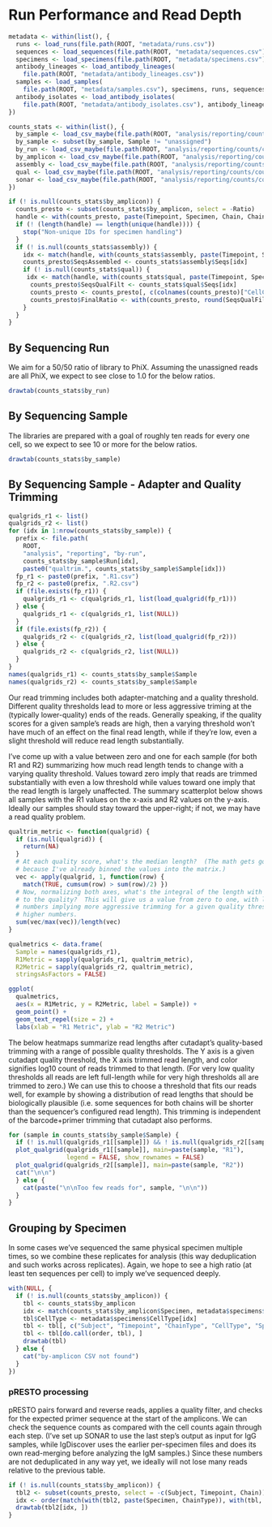 # Run Performance and Read Depth

```r
metadata <- within(list(), {
  runs <- load_runs(file.path(ROOT, "metadata/runs.csv"))
  sequences <- load_sequences(file.path(ROOT, "metadata/sequences.csv"))
  specimens <- load_specimens(file.path(ROOT, "metadata/specimens.csv"))
  antibody_lineages <- load_antibody_lineages(
    file.path(ROOT, "metadata/antibody_lineages.csv"))
  samples <- load_samples(
    file.path(ROOT, "metadata/samples.csv"), specimens, runs, sequences)
  antibody_isolates <- load_antibody_isolates(
    file.path(ROOT, "metadata/antibody_isolates.csv"), antibody_lineages)
})

counts_stats <- within(list(), {
  by_sample <- load_csv_maybe(file.path(ROOT, "analysis/reporting/counts/counts_by_sample.csv"), NA)
  by_sample <- subset(by_sample, Sample != "unassigned")
  by_run <- load_csv_maybe(file.path(ROOT, "analysis/reporting/counts/counts_by_run.csv"))
  by_amplicon <- load_csv_maybe(file.path(ROOT, "analysis/reporting/counts/counts_amplicon_summary.csv"), NA)
  assembly <- load_csv_maybe(file.path(ROOT, "analysis/reporting/counts/counts_assembly_summary.csv"), NA)
  qual <- load_csv_maybe(file.path(ROOT, "analysis/reporting/counts/counts_presto_qual_summary.csv"), NA)
  sonar <- load_csv_maybe(file.path(ROOT, "analysis/reporting/counts/counts_sonar_module1_summary.csv"), NA)
})
```

```r
if (! is.null(counts_stats$by_amplicon)) {
  counts_presto <- subset(counts_stats$by_amplicon, select = -Ratio)
  handle <- with(counts_presto, paste(Timepoint, Specimen, Chain, ChainType))
  if (! (length(handle) == length(unique(handle)))) {
    stop("Non-unique IDs for specimen handling")
  }
  if (! is.null(counts_stats$assembly)) {
    idx <- match(handle, with(counts_stats$assembly, paste(Timepoint, Specimen, Chain, ChainType)))
    counts_presto$SeqsAssembled <- counts_stats$assembly$Seqs[idx]
    if (! is.null(counts_stats$qual)) {
     idx <- match(handle, with(counts_stats$qual, paste(Timepoint, Specimen, Chain, ChainType)))
      counts_presto$SeqsQualFilt <- counts_stats$qual$Seqs[idx]
      counts_presto <- counts_presto[, c(colnames(counts_presto)["CellCount" != colnames(counts_presto)], "CellCount")]
      counts_presto$FinalRatio <- with(counts_presto, round(SeqsQualFilt/CellCount, 8))
    }
  }
}
```


## By Sequencing Run

We aim for a 50/50 ratio of library to PhiX. Assuming the unassigned reads are
all PhiX, we expect to see close to 1.0 for the below ratios.

```r
drawtab(counts_stats$by_run)
```

## By Sequencing Sample

The libraries are prepared with a goal of roughly ten reads for every one cell,
so we expect to see 10 or more for the below ratios.

```r
drawtab(counts_stats$by_sample)
```

## By Sequencing Sample - Adapter and Quality Trimming


```r
qualgrids_r1 <- list()
qualgrids_r2 <- list()
for (idx in 1:nrow(counts_stats$by_sample)) {
  prefix <- file.path(
    ROOT,
    "analysis", "reporting", "by-run",
    counts_stats$by_sample$Run[idx],
    paste0("qualtrim.", counts_stats$by_sample$Sample[idx]))
  fp_r1 <- paste0(prefix, ".R1.csv")
  fp_r2 <- paste0(prefix, ".R2.csv")
  if (file.exists(fp_r1)) {
    qualgrids_r1 <- c(qualgrids_r1, list(load_qualgrid(fp_r1)))
  } else {
    qualgrids_r1 <- c(qualgrids_r1, list(NULL))
  }
  if (file.exists(fp_r2)) {
    qualgrids_r2 <- c(qualgrids_r2, list(load_qualgrid(fp_r2)))
  } else {
    qualgrids_r2 <- c(qualgrids_r2, list(NULL))
  }
}
names(qualgrids_r1) <- counts_stats$by_sample$Sample
names(qualgrids_r2) <- counts_stats$by_sample$Sample
```

Our read trimming includes both adapter-matching and a quality threshold. 
Different quality thresholds lead to more or less aggressive triming at the
(typically lower-quality) ends of the reads.  Generally speaking, if the quality
scores for a given sample's reads are high, then a varying threshold won't have
much of an effect on the final read length, while if they're low, even a slight
threshold will reduce read length substantially.

I've come up with a value between zero and one for each sample (for both R1 and 
R2) summarizing how much read length tends to change with a varying quality 
threshold.  Values toward zero imply that reads are trimmed substantially with
even a low threshold while values toward one imply that the read length is 
largely unaffected.  The summary scatterplot below shows all samples with the R1
values on the x-axis and R2 values on the y-axis.  Ideally our samples should
stay toward the upper-right; if not, we may have a read quality problem.

```r
qualtrim_metric <- function(qualgrid) {
  if (is.null(qualgrid)) {
    return(NA)
  }
  # At each quality score, what's the median length?  (The math gets goofy
  # because I've already binned the values into the matrix.)
  vec <- apply(qualgrid, 1, function(row) {
    match(TRUE, cumsum(row) > sum(row)/2) })
  # Now, normalizing both axes, what's the integral of the length with respect
  # to the quality?  This will give us a value from zero to one, with lower
  # numbers implying more aggressive trimming for a given quality threshold than
  # higher numbers.
  sum(vec/max(vec))/length(vec)
}

qualmetrics <- data.frame(
  Sample = names(qualgrids_r1),
  R1Metric = sapply(qualgrids_r1, qualtrim_metric),
  R2Metric = sapply(qualgrids_r2, qualtrim_metric),
  stringsAsFactors = FALSE)

ggplot(
  qualmetrics,
  aes(x = R1Metric, y = R2Metric, label = Sample)) +
  geom_point() +
  geom_text_repel(size = 2) +
  labs(xlab = "R1 Metric", ylab = "R2 Metric")
```

The below heatmaps summarize read lengths after cutadapt's quality-based
trimming with a range of possible quality thresholds.  The Y axis is a given
cutadapt quality threshold, the X axis trimmed read length, and color signifies
log10 count of reads trimmed to that length.  (For very low quality thresholds
all reads are left full-length while for very high thresholds all are trimmed to
zero.)  We can use this to choose a threshold that fits our reads well, for
example by showing a distribution of read lengths that should be biologically
plausible (i.e. some sequences for both chains will be shorter than the
sequencer's configured read length).  This trimming is independent of the
barcode+primer trimming that cutadapt also performs.

```r
for (sample in counts_stats$by_sample$Sample) {
  if (! is.null(qualgrids_r1[[sample]]) && ! is.null(qualgrids_r2[[sample]]) && sum(qualgrids_r1[[sample]]) > 100) {
  plot_qualgrid(qualgrids_r1[[sample]], main=paste(sample, "R1"),
                legend = FALSE, show_rownames = FALSE)
  plot_qualgrid(qualgrids_r2[[sample]], main=paste(sample, "R2"))
  cat("\n\n")
  } else {
    cat(paste("\n\nToo few reads for", sample, "\n\n"))
  }
}
```


## Grouping by Specimen

In some cases we've sequenced the same physical specimen multiple times, so we 
combine these replicates for analysis (this way deduplication and such works
across replicates).  Again, we hope to see a high ratio (at least ten sequences
per cell) to imply we've sequenced deeply.

```r
with(NULL, {
  if (! is.null(counts_stats$by_amplicon)) {
    tbl <- counts_stats$by_amplicon
    idx <- match(counts_stats$by_amplicon$Specimen, metadata$specimens$Specimen)
    tbl$CellType <- metadata$specimens$CellType[idx]
    tbl <- tbl[, c("Subject", "Timepoint", "ChainType", "CellType", "Specimen", "Seqs", "CellCount", "Ratio")]
    tbl <- tbl[do.call(order, tbl), ]
    drawtab(tbl)
  } else {
    cat("by-amplicon CSV not found")
  }
})

```


### pRESTO processing

pRESTO pairs forward and reverse reads, applies a quality filter, and checks for
the expected primer sequence at the start of the amplicons.  We can check the 
sequence counts as compared with the cell counts again through each step.  (I've
set up SONAR to use the last step's output as input for IgG samples, while 
IgDiscover uses the earlier per-specimen files and does its own read-merging 
before analyzing the IgM samples.)  Since these numbers are not deduplicated in
any way yet, we ideally will not lose many reads relative to the previous table.

```r
if (! is.null(counts_stats$by_amplicon)) {
  tbl2 <- subset(counts_presto, select = -c(Subject, Timepoint, Chain))
  idx <- order(match(with(tbl2, paste(Specimen, ChainType)), with(tbl, paste(Specimen, ChainType))))
  drawtab(tbl2[idx, ])
}

```
